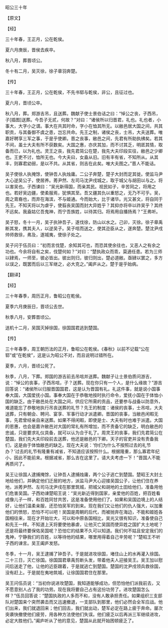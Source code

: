 

昭公三十年

【原文】

【经】

三十年春，王正月，公在乾侯。

夏六月庚辰，晋侯去疾卒。

秋八月，葬晋顷公。

冬十有二月，吴灭徐，徐子章羽奔楚。

【传】

三十年春，王正月，公在乾侯，不先书郓与乾侯，非公，且征过也。

夏六月，晋顷公卒。

秋八月，葬。郑游吉吊，且送葬。魏献子使士景伯诘之曰：“悼公之丧，子西吊，子[插图]送葬。今吾子无贰，何故？”对曰：“诸侯所以归晋君，礼也。礼也者，小事大，大字小之谓。事大在共其时命，字小在恤其所无。以敝邑居大国之间，共其职贡，与其备御不虞之患，岂忘共命。先王之制，诸侯之丧，士吊，大夫送葬。唯嘉好聘享三军之事，于是乎使卿。晋之丧事，敝邑之间，先君有所助执绋矣。若其不间，虽士大夫有所不获数矣。大国之惠，亦庆其加，而不讨其乏，明厎其情，取备而已，以为礼也。灵王之丧，我先君简公在楚，我先大夫印段实往，敝邑之少卿也。王吏不讨，恤所无也。今大夫曰，女盍从旧。旧有丰有省，不知所从。从其丰，则寡君幼弱，是以不共。从其省，则吉在此矣。唯大夫图之。”晋人不能诘。

吴子使徐人执掩馀，使钟吾人执烛庸。二公子奔楚，楚子大封而定其徙。使监马尹大心逆吴公子，使居养。莠尹然、左司马沈尹戌城之，取于城父与胡田以与之。将以害吴也。子西谏曰：“吴光新得国，而亲其民。视民如子，辛苦同之，将用之也。若好吴边疆，使柔服焉，犹惧其至。吾又疆其仇以重怒之，无乃不可乎。吴，周之胄裔也，而弃在海滨，不与姬通。今而始大，比于诸华。光又甚文，将自同于先王。不知天将以为虐乎，使翦丧吴国而封大异姓乎？其抑亦将卒以祚吴乎？其终不远矣。我盍姑亿吾鬼神，而宁吾族姓，以待其归。将焉用自播扬焉？”王弗听。

吴子怒，冬十一月，吴子执钟吾子，遂伐徐，防山以水之。己卯，灭徐。徐子章禹断其发，携其夫人，以逆吴子。吴子唁而送之，使其迩臣从之，遂奔楚。楚沈尹戌帅师救徐，弗及，遂城夷，使徐子处之。

吴子问于伍员曰：“初而言伐楚，余知其可也，而恐其使余往也，又恶人之有余之功也。今余将自有之矣，伐楚何如？”对曰：“楚执政众而乖，莫適任患。若为三师以肄焉，一师至，彼必皆出。彼出则归，彼归则出，楚必道敝。亟肄以罢之，多方以误之，既罢而后以三军继之，必大克之。”阖庐从之。楚于是乎始病。

【翻译】

【经】

三十年春季，周历正月，鲁昭公在乾侯。

夏季六月庚辰日，晋顷公去世。

秋季八月，安葬晋顷公。

送机十二月，吴国灭掉徐国，徐国国君逃到楚国。

【传】

三十年春季，周王朝历法的正月，鲁昭公在乾侯。《春秋》以前不记载“公在郓”或“在乾侯”，这是认为昭公不对，而且说明过错所在。

夏季，六月，晋顷公死了。

秋季，八月，下葬。郑国的游吉前去吊唁并送葬。魏献子让士景伯质问游吉，说：“悼公的丧事，子西吊唁，子？送葬。现在你只有一个人，是什么缘故？”游吉回答说：“诸侯所以归服晋国国君，这是认为晋国有礼。礼这件事，就是说小国事奉大国，大国爱抚小国。事奉大国在于恭敬地按时执行命令，爱抚小国在于体恤小国的缺乏。由于敝邑处在大国之间，供应它所需的贡品，还要参与战备以防意外，难道能忘了恭敬地执行吊丧送葬的礼节？先王的制度：诸侯的丧事，士吊唁，大夫送葬，只有朝会、聘问、宴享、军事行动才派遣卿。晋国的丧事，当敝邑闲暇无事，先君曾经亲自来送葬。如果不得闲暇，即使是士、大夫有时也难于派遣。大国的恩惠，也会是嘉许敝邑对大国的常礼有所增加，而不责备它的缺乏，明白敝邑的忠诚，只是要求礼仪具备，就可以认为合于礼了。周灵王的丧事，我们先君简公在楚国，我们先大夫印段前去送葬，他还是敝邑的下卿。天子的官吏并没有责备我们，这是由于体恤敝邑的缺乏。现在大夫说：‘你们为什么不按照过去的礼节办？’过去的礼节有隆重有减省，不知道应该按照什么。根据隆重，那么寡君年纪小，因此不能前来。根据减省，那么吉在这里了。请大夫考虑一下！”晋国人不能再质问了。

吴王让徐国人逮捕掩馀，让钟吾人逮捕烛庸，两个公子逃亡到楚国。楚昭王大封土地给他们，并确定他们迁居的地方，派监马尹大心迎接吴国公子，让他们住在养地，派莠尹然、左司马沈尹戌在那里筑城，把城父和胡地的土田给他们，准备用他们危害吴国。子西劝谏楚昭王说：“吴光新近得到国家，亲爱他的百姓，把百姓看成像儿子一样，和百姓同甘共苦，这是准备使用他们了。如果和吴国边境上的人结好，让他们温柔亲服，还恐怕吴军的到来。现在我们又让他们的仇人强大，以加重他们的愤怒，恐怕不可以吧！吴国是周朝的后代，而被抛弃在海边，不能和姬姓各国相往来，现在才开始壮大，可以和中原各国相比，吴光又很有知识，准备使自己和先王一样。不知道上天将要使他暴虐，让他灭亡吴国而使异姓之国扩大土地呢？还是将最终要保佑吴国呢？恐怕它的结果不久可以知道。我们何不姑且安定我们的鬼神，宁静我们的百姓，以等待他的结果，哪里用得着自己辛劳呢？”楚昭王不听子西的谏言。吴王阖庐发怒。

冬季，十一月，吴王逮捕了钟吾子。于是就进攻徐国，堵住山上的水再灌入徐国。二十三日，灭亡徐国。徐国国君章禹剪断头发，带着他夫人迎接吴王。吴王加以慰问后送走了他，让他的近臣跟着，于是就逃亡到楚国。楚国的沈尹戌领兵救徐国，没有赶上。于是就在夷地筑城，让徐国国君住在那里。

吴王问伍员说：“当初你说进攻楚国，我知道能够成功，但恐怕他们派我前去，又不愿意别人占了我的功劳。现在我将要自己占有这份功劳了。进攻楚国怎么样？”伍员回答说：“楚国执政的人多而不和，没有人敢承担责任。如果组织三支部队对楚国来个突然袭击而又迅速撤退，一支部队到那里，他们必然会全军应战。他们出来，我们就退回来；他们回去，我们就出动，楚军必定在路上疲于奔命。屡次突袭快撤使他们疲劳，用各种方法使他们失误。他们疲乏以后再派三军继续进攻，必定大胜他们。”阖庐听从了他的意见，楚国从此就开始困顿疲乏了。


